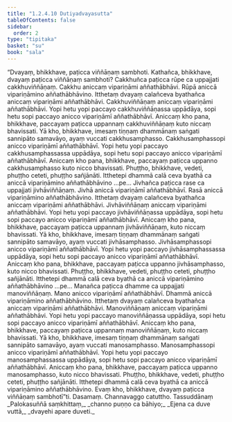 ```yaml
---
title: "1.2.4.10 Dutiyadvayasutta"
tableOfContents: false
sidebar:
  order: 2
type: "tipitaka"
basket: "su"
book: "sala"
---
```



<DynamicBreadcrumb />

<Division number="93" book="sala" bookNo="13" page="291">

<Paragraph number="449" book="sala">
“Dvayaṃ, bhikkhave, paṭicca viññāṇaṃ sambhoti. Kathañca, bhikkhave, dvayaṃ paṭicca viññāṇaṃ sambhoti? Cakkhuñca paṭicca rūpe ca uppajjati cakkhuviññāṇaṃ. Cakkhu aniccaṃ vipariṇāmi aññathābhāvi. Rūpā aniccā vipariṇāmino aññathābhāvino. Itthetaṃ dvayaṃ calañceva byathañca aniccaṃ vipariṇāmi aññathābhāvi. Cakkhuviññāṇaṃ aniccaṃ vipariṇāmi aññathābhāvi. Yopi hetu yopi paccayo cakkhuviññāṇassa uppādāya, sopi hetu sopi paccayo anicco vipariṇāmī aññathābhāvī. Aniccaṃ kho pana, bhikkhave, paccayaṃ paṭicca uppannaṃ cakkhuviññāṇaṃ kuto niccaṃ bhavissati. Yā kho, bhikkhave, imesaṃ tiṇṇaṃ dhammānaṃ saṅgati sannipāto samavāyo, ayaṃ vuccati cakkhusamphasso. Cakkhusamphassopi anicco vipariṇāmī aññathābhāvī. Yopi hetu yopi paccayo cakkhusamphassassa uppādāya, sopi hetu sopi paccayo anicco vipariṇāmī aññathābhāvī. Aniccaṃ kho pana, bhikkhave, paccayaṃ paṭicca uppanno cakkhusamphasso kuto nicco bhavissati. Phuṭṭho, bhikkhave, vedeti, phuṭṭho ceteti, phuṭṭho sañjānāti. Itthetepi dhammā calā ceva byathā ca aniccā vipariṇāmino aññathābhāvino …pe…
</Paragraph>

<Paragraph number="450" book="sala">
Jivhañca paṭicca rase ca uppajjati jivhāviññāṇaṃ. Jivhā aniccā vipariṇāmī aññathābhāvī. Rasā aniccā vipariṇāmino aññathābhāvino. Itthetaṃ dvayaṃ calañceva byathañca aniccaṃ vipariṇāmi aññathābhāvi. Jivhāviññāṇaṃ aniccaṃ vipariṇāmi aññathābhāvi. Yopi hetu yopi paccayo jivhāviññāṇassa uppādāya, sopi hetu sopi paccayo anicco vipariṇāmī aññathābhāvī. Aniccaṃ kho pana, bhikkhave, paccayaṃ paṭicca uppannaṃ jivhāviññāṇaṃ, kuto niccaṃ bhavissati. Yā kho, bhikkhave, imesaṃ tiṇṇaṃ dhammānaṃ saṅgati sannipāto samavāyo, ayaṃ vuccati jivhāsamphasso. Jivhāsamphassopi anicco vipariṇāmī aññathābhāvī. Yopi hetu yopi paccayo jivhāsamphassassa uppādāya, sopi hetu sopi paccayo anicco vipariṇāmī aññathābhāvī. Aniccaṃ kho pana, bhikkhave, paccayaṃ paṭicca uppanno jivhāsamphasso, kuto nicco bhavissati. Phuṭṭho, bhikkhave, vedeti, phuṭṭho ceteti, phuṭṭho sañjānāti. Itthetepi dhammā calā ceva byathā ca aniccā vipariṇāmino aññathābhāvino …pe…
</Paragraph>

<Paragraph number="451" book="sala">
Manañca paṭicca dhamme ca uppajjati manoviññāṇaṃ. Mano anicco vipariṇāmī aññathābhāvī. Dhammā aniccā vipariṇāmino aññathābhāvino. Itthetaṃ dvayaṃ calañceva byathañca aniccaṃ vipariṇāmi aññathābhāvi. Manoviññāṇaṃ aniccaṃ vipariṇāmi aññathābhāvi. Yopi hetu yopi paccayo manoviññāṇassa uppādāya, sopi hetu sopi paccayo anicco vipariṇāmī aññathābhāvī. Aniccaṃ kho pana, bhikkhave, paccayaṃ paṭicca uppannaṃ manoviññāṇaṃ, kuto niccaṃ bhavissati. Yā kho, bhikkhave, imesaṃ tiṇṇaṃ dhammānaṃ saṅgati sannipāto samavāyo, ayaṃ vuccati manosamphasso. Manosamphassopi anicco vipariṇāmī aññathābhāvī. Yopi hetu yopi paccayo manosamphassassa uppādāya, sopi hetu sopi paccayo anicco vipariṇāmī aññathābhāvī. Aniccaṃ kho pana, bhikkhave, paccayaṃ paṭicca uppanno manosamphasso, kuto nicco bhavissati. Phuṭṭho, bhikkhave, vedeti, phuṭṭho ceteti, phuṭṭho sañjānāti. Itthetepi dhammā calā ceva byathā ca aniccā vipariṇāmino aññathābhāvino. Evaṃ kho, bhikkhave, dvayaṃ paṭicca viññāṇaṃ sambhotī”ti.

</Paragraph>
</Division>

<Paragraph number="452" type="center" book="sala">
Dasamaṃ.



</Paragraph>

<Paragraph number="453" type="center" book="sala">
Channavaggo catuttho.



</Paragraph>

<Paragraph number="454" type="center" book="sala">
Tassuddānaṃ


</Paragraph>

<Paragraph number="455" type="verses" book="sala">
_Palokasuññā saṃkhittaṃ,_  
_channo puṇṇo ca bāhiyo;_  
_Ejena ca duve vuttā,_  
_dvayehi apare duveti._
</Paragraph>
